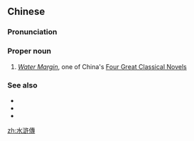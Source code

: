 {{also|水浒传}}
==Chinese==
{{zh-forms|s=水浒传}}

===Pronunciation===
{{zh-pron
|m=Shuǐhǔzhuàn
|c=seoi2 wu2 zyun6-2
|mn=tw:Chúi-hó͘-toān/twv:Chúi-khó͘-toān
|cat=pn
}}

===Proper noun===
{{zh-proper}}

# ''[[w:Water Margin|Water Margin]]'', one of China's [[w:Four Great Classical Novels|Four Great Classical Novels]]

===See also===
* {{zh-l|三國演義}}
* {{zh-l|西遊記}}
* {{zh-l|紅樓夢}}

{{zh-cat|Books}}

[[zh:水滸傳]]